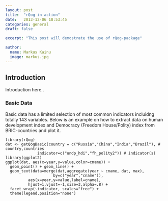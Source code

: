 ```yaml
---
layout: post
title:  "rQog in action"
date:   2013-12-06 18:53:45
categories: general
draft: false

excerpt: "This post will demostrate the use of rQog-package"

author:
  name: Markus Kainu
  image: markus.jpg
---
```


## Introduction


Introduction here..


### Basic Data

Basic data has a limited selection of most common indicators incluidng totally 143 variables. Below is an example on how to extract data on human development index and Democracy (Freedom House/Polity) index from BRIC-countries and plot it.

```rExampleBasic
library(rQog)
dat <- getQogBasic(country = c("Russia","China","India","Brazil"), # country,countries
              indicator=c("undp_hdi","fh_polity2")) # indicator(s)
library(ggplot2)
ggplot(dat, aes(x=year,y=value,color=cname)) + 
  geom_point() + geom_line() +
  geom_text(data=merge(dat,aggregate(year ~ cname, dat, max),
                     by=c("year","cname")),
          aes(x=year,y=value,label=cname),
          hjust=1,vjust=-1,size=3,alpha=.8) +
  facet_wrap(~indicator, scales="free") +
  theme(legend.position="none")
```





[jekyll-gh]: https://github.com/mojombo/jekyll
[jekyll]:    http://jekyllrb.com
